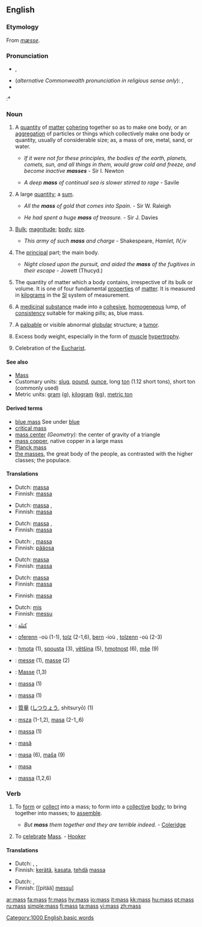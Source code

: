 {{see|Mass}}
{{wikipedia}}
==English==

===Etymology===
From {{OE.}} ''[[mæsse]]''.
{{rfe|there are probably two etymologies, the second coming from Latin}}

===Pronunciation===
* {{IPA|/mæs/}}, {{SAMPA|/m{s/}}
* (''alternative Commonwealth pronunciation in religious sense only''): {{IPA|/mɑːs/}}, {{SAMPA|/mA:s/}}
* {{audio|en-us-mass.ogg|Audio (US)}}
:* {{Rhymes|æs}}

===Noun===
{{en-noun|es|-}}

# A [[quantity]] of [[matter]] [[cohere|cohering]] together so as to make one body, or an [[aggregation]] of particles or things which collectively make one body or quantity, usually of considerable size; as, a mass of ore, metal, sand, or water.
#* {{rfdate}} ''If it were not for these principles, the bodies of the earth, planets, comets, sun, and all things in them, would grow cold and freeze, and become inactive '''masses''''' - Sir I. Newton
#* {{rfdate}} ''A deep '''mass''' of continual sea is slower stirred to rage'' - Savile
# A large [[quantity]]; a [[sum]].
#* {{rfdate}} ''All the '''mass''' of gold that comes into Spain.'' - Sir W. Raleigh
#* {{rfdate}} ''He had spent a huge '''mass''' of treasure.'' - Sir J. Davies
# [[bulk|Bulk]]; [[magnitude]]; [[body]]; [[size]].
#* {{rfdate}} ''This army of such '''mass''' and charge'' - Shakespeare, ''Hamlet, IV,iv''
# The [[principal]] part; the main body.
#* {{rfdate}} ''Night closed upon the pursuit, and aided the '''mass''' of the fugitives in their escape'' -  Jowett (Thucyd.)
# {{context|physics}} The quantity of matter which a body contains, irrespective of its bulk or volume.  It is one of four fundamental [[property|properties]] of [[matter]]. It is measured in [[kilogram]]s in the [[SI]] system of measurement. 
# {{context|pharmacy}} A [[medicinal]] [[substance]] made into a [[cohesive]], [[homogeneous]] lump, of [[consistency]] suitable for making pills; as, blue mass.
# {{context|medicine}} A [[palpable]] or visible abnormal [[globular]] structure; a [[tumor]].
# {{context|bodybuilding}} Excess body weight, especially in the form of [[muscle]] [[hypertrophy]].
# {{context|religion}} Celebration of the [[Eucharist]].

====See also====
* [[Mass]]
* Customary units: [[slug]], [[pound]], [[ounce]], long [[ton]] (1.12 short tons), short ton (commonly used)
* Metric units: [[gram]] (g), [[kilogram]] ([[kg]]), [[metric ton]]

====Derived terms====
<!-- these glosses have to be moved to the appropriate pages-->
* [[blue mass]] See under [[blue]]
* [[critical mass]]
* [[mass center]] ''(Geometry):'' the center of gravity of a triangle
* [[mass copper]], native copper in a large mass
* [[Planck mass]]
* [[the masses]], the great body of the people, as contrasted with the higher classes; the populace.

====Translations====
{{trans-top|quantity of matter cohering together to make one body}}
*Dutch: [[massa#Dutch|massa]] {{f}}
*Finnish: [[massa]]
{{trans-mid}}
{{trans-bottom}}

{{trans-top|large quantity; sum}}
*Dutch: [[massa#Dutch|massa]] {{f}}, {{t|nl|hoeveelheid|f}}
*Finnish: [[massa]]
{{trans-mid}}
{{trans-bottom}}

{{trans-top|bulk; magnitude; body; size}}
*Dutch: [[massa#Dutch|massa]] {{f}}, {{t|nl|hoeveelheid|f}}
*Finnish: [[massa]]
{{trans-mid}}
{{trans-bottom}}

{{trans-top|principal part}}
*Dutch: {{t|nl|meerderheid|f}}, [[massa#Dutch|massa]] {{f}}
*Finnish: [[pääosa]]
{{trans-mid}}
{{trans-bottom}}

{{trans-top|physics: quantity of matter which a body contains}}
*Dutch: [[massa#Dutch|massa]] {{f}}
*Finnish: [[massa]]
{{trans-mid}}
{{trans-bottom}}

{{trans-top|pharmacy: medicinal substance made into a cohesive, homogeneous lump}}
*Dutch: [[massa#Dutch|massa]] {{f}}
*Finnish: [[massa]]
{{trans-mid}}
{{trans-bottom}}

{{trans-top|medicine: palpable or visible abnormal globular structure}}
{{trans-mid}}
{{trans-bottom}}

{{trans-top|bodybuilding: excess body weight}}
*Finnish: [[massa]]
{{trans-mid}}
{{trans-bottom}}

{{trans-top|religion: celebration of the Eucharist}}
*Dutch: [[mis#Noun|mis]] {{f}}
*Finnish: [[messu]]
{{trans-mid}}
{{trans-bottom}}

{{checktrans}}
{{trans-top|Translations to check}}
*{{ttbc|Arabic}}: [[كتلة]]
*{{ttbc|Breton}}: [[oferenn]] {{f}} -où (1-1), [[tolz]] {{m}} (2-1,6), [[bern]] {{m}} -ioù {{p}}, [[tolzenn]] {{f}} -où {{p}} (2-3)
*{{ttbc|Czech}}: [[hmota]] {{f}} (1), [[spousta]] {{f}} (3), [[většina]] {{f}} (5), [[hmotnost]] {{f}} (6), [[mše]] {{f}} (9)
*{{ttbc|French}}: [[messe]] {{f}} (1), [[masse]] {{f}} (2)
*{{ttbc|German}}: [[Masse]] {{f}} (1,3)
{{trans-mid}}
*{{ttbc|Indonesian}}: [[massa#Indonesian|massa]] (1)
*{{ttbc|Interlingua}}: [[massa#Interlingua|massa]] (1)
*{{ttbc|Japanese}}: [[質量]] ([[しつりょう]], shitsuryō) (1)
*{{ttbc|Polish}}: [[msza]] {{f}} (1-1,2), [[masa]] {{f}} (2-1,,6)
*{{ttbc|Portuguese}}: [[massa#Portuguese|massa]] {{f}} (1)
*{{ttbc|Romanian}}: [[masă]] {{f}}
*{{ttbc|Slovene}}: [[masa#Slovene|masa]] {{f}} (6), [[maša]] {{f}} (9)
*{{ttbc|Spanish}}: [[masa#Spanish|masa]] {{f}}
*{{ttbc|Swedish}}: [[massa#Swedish|massa]] (1,2,6)
{{trans-bottom}}

===Verb===
{{en-verb|mass|es}}

# {{transitive}} To [[form]] or [[collect]] into a mass; to form into a [[collective]] [[body]]; to bring together into masses; to [[assemble]].
#* ''But '''mass''' them together and they are terrible indeed.'' - [[Coleridge]]
# {{context|intransitive|obsolete}} To [[celebrate]] [[Mass]]. - [[Hooker]]

====Translations====
{{trans-top|form or collect into a mass}}
*Dutch: {{t|nl|samennemen}}, {{t|nl|samenhopen}}, {{t|nl|ophopen}}
*Finnish: [[kerätä]], [[kasata]], [[tehdä]] [[massa]]
{{trans-mid}}
{{trans-bottom}}

{{trans-top|celebrate Mass}}
*Dutch: {{t|nl|vieren}}, {{t|nl|misvieren}}
*Finnish: [[pitää] [[messu]]]
{{trans-mid}}
{{trans-bottom}}

[[Category:1000 English basic words]]

[[ar:mass]]
[[fa:mass]]
[[fr:mass]]
[[hy:mass]]
[[io:mass]]
[[it:mass]]
[[kk:mass]]
[[hu:mass]]
[[pt:mass]]
[[ru:mass]]
[[simple:mass]]
[[fi:mass]]
[[ta:mass]]
[[vi:mass]]
[[zh:mass]]